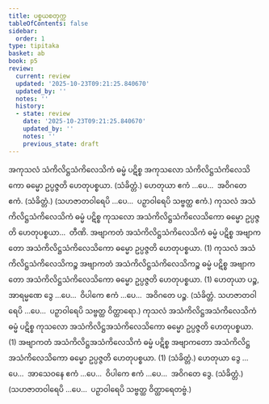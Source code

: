 ```yaml
---
title: ပစ္စယစတုက္က
tableOfContents: false
sidebar:
  order: 1
type: tipitaka
basket: ab
book: p5
review:
  current: review
  updated: '2025-10-23T09:21:25.840670'
  updated_by: ''
  notes: ''
  history:
  - state: review
    date: '2025-10-23T09:21:25.840670'
    updated_by: ''
    notes: ''
    previous_state: draft
---
```



<ReviewStatus review={frontmatter.review} showDetails={true} />

<HypothesisAnnotation frontmatter={frontmatter} />

<DynamicBreadcrumb />

<Division number="25" book="p5" e="ch" v="39" p="6">

<Paragraph number="68" book="p5">
အကုသလံ သံကိလိဋ္ဌသံကိလေသိကံ ဓမ္မံ ပဋိစ္စ အကုသလော သံကိလိဋ္ဌသံကိလေသိကော ဓမ္မော ဥပ္ပဇ္ဇတိ ဟေတုပစ္စယာ. (သံခိတ္တံ.)
</Paragraph>

<Paragraph number="69" book="p5">
ဟေတုယာ ဧကံ …ပေ…  အဝိဂတေ ဧကံ. (သံခိတ္တံ.)
</Paragraph>

<Paragraph number="70" book="p5">
(သဟဇာတဝါရေပိ …ပေ…  ပဉှာဝါရေပိ သဗ္ဗတ္ထ ဧကံ.)
</Paragraph>

</Division>
<Division number="26" book="p5" e="ch" v="39" p="7">

<Paragraph number="71" book="p5">
ကုသလံ အသံကိလိဋ္ဌသံကိလေသိကံ ဓမ္မံ ပဋိစ္စ ကုသလော အသံကိလိဋ္ဌသံကိလေသိကော ဓမ္မော ဥပ္ပဇ္ဇတိ ဟေတုပစ္စယာ…  တီဏိ.
</Paragraph>

<Paragraph number="72" book="p5">
အဗျာကတံ အသံကိလိဋ္ဌသံကိလေသိကံ ဓမ္မံ ပဋိစ္စ အဗျာကတော အသံကိလိဋ္ဌသံကိလေသိကော ဓမ္မော ဥပ္ပဇ္ဇတိ ဟေတုပစ္စယာ. (1)
</Paragraph>

<Paragraph number="73" book="p5">
ကုသလံ အသံကိလိဋ္ဌသံကိလေသိကဉ္စ အဗျာကတံ အသံကိလိဋ္ဌသံကိလေသိကဉ္စ ဓမ္မံ ပဋိစ္စ အဗျာကတော အသံကိလိဋ္ဌသံကိလေသိကော ဓမ္မော ဥပ္ပဇ္ဇတိ ဟေတုပစ္စယာ. (1)
</Paragraph>

</Division>
<Division number="27" book="p5" e="ch" v="39" p="7">

<Paragraph number="74" book="p5">
ဟေတုယာ ပဉ္စ, အာရမ္မဏေ ဒွေ …ပေ…  ဝိပါကေ ဧကံ …ပေ…  အဝိဂတေ ပဉ္စ. (သံခိတ္တံ. သဟဇာတဝါရေပိ …ပေ…  ပဉှာဝါရေပိ သဗ္ဗတ္ထ ဝိတ္ထာရော.)
</Paragraph>

</Division>
<Division number="28" book="p5" e="ch" v="39" p="7">

<Paragraph number="75" book="p5">
ကုသလံ အသံကိလိဋ္ဌအသံကိလေသိကံ ဓမ္မံ ပဋိစ္စ ကုသလော အသံကိလိဋ္ဌအသံကိလေသိကော ဓမ္မော ဥပ္ပဇ္ဇတိ ဟေတုပစ္စယာ. (1)
</Paragraph>

<Paragraph number="76" book="p5">
အဗျာကတံ အသံကိလိဋ္ဌအသံကိလေသိကံ ဓမ္မံ ပဋိစ္စ အဗျာကတော အသံကိလိဋ္ဌအသံကိလေသိကော ဓမ္မော ဥပ္ပဇ္ဇတိ ဟေတုပစ္စယာ. (1) (သံခိတ္တံ.)
</Paragraph>

<Paragraph number="77" book="p5">
ဟေတုယာ ဒွေ …ပေ…  အာသေဝနေ ဧကံ …ပေ…  ဝိပါကေ ဧကံ …ပေ…  အဝိဂတေ ဒွေ. (သံခိတ္တံ.)
</Paragraph>

<Paragraph number="78" book="p5">
(သဟဇာတဝါရေပိ …ပေ…  ပဉှာဝါရေပိ သဗ္ဗတ္ထ ဝိတ္ထာရေတဗ္ဗံ.)
</Paragraph>
</Division>